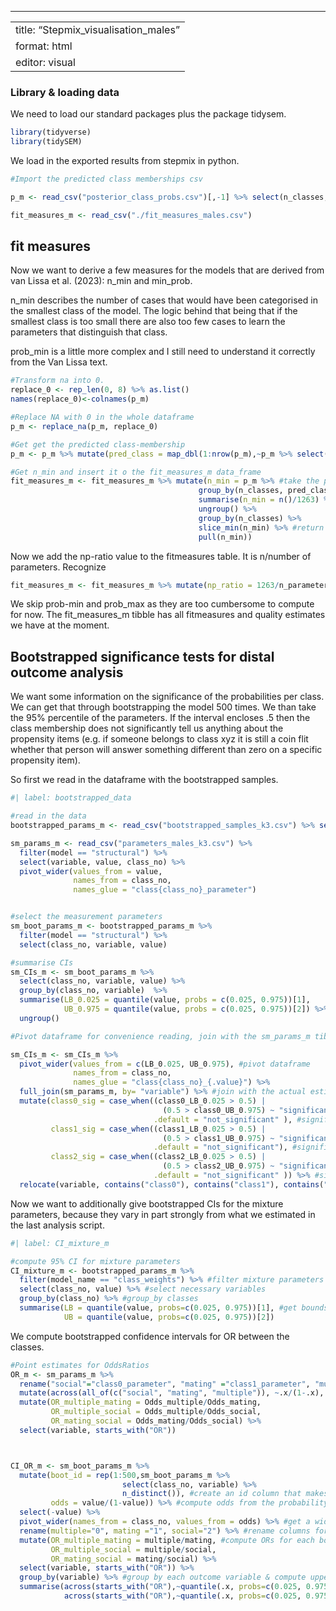 ------------------------------------------------------------------------

---
title: "Stepmix_visualisation_males"
format: html
editor: visual
---

### Library & loading data

We need to load our standard packages plus the package tidysem.

```r
library(tidyverse)
library(tidySEM)
```

We load in the exported results from stepmix in python.

```r
#Import the predicted class memberships csv

p_m <- read_csv("posterior_class_probs.csv")[,-1] %>% select(n_classes, matches("[[:digit:]]"))

fit_measures_m <- read_csv("./fit_measures_males.csv")


```

## fit measures

Now we want to derive a few measures for the models that are derived from van Lissa et al. (2023): n_min and min_prob.

n_min describes the number of cases that would have been categorised in the smallest class of the model. The logic behind that being that if the smallest class is too small there are also too few cases to learn the parameters that distinguish that class.

prob_min is a little more complex and I still need to understand it correctly from the Van Lissa text.

```r
#Transform na into 0.
replace_0 <- rep_len(0, 8) %>% as.list()
names(replace_0)<-colnames(p_m)

#Replace NA with 0 in the whole dataframe
p_m <- replace_na(p_m, replace_0)

#Get get the predicted class-membership
p_m <- p_m %>% mutate(pred_class = map_dbl(1:nrow(p_m),~p_m %>% select(-n_classes) %>% slice(.x) %>% which.max()))

#Get n_min and insert it o the fit_measures_m data_frame
fit_measures_m <- fit_measures_m %>% mutate(n_min = p_m %>% #take the probabilities frame
                                          group_by(n_classes, pred_class) %>% 
                                          summarise(n_min = n()/1263) %>% #see how big relative to n each class in each model is
                                          ungroup() %>% 
                                          group_by(n_classes) %>% 
                                          slice_min(n_min) %>% #return the size value of the smallest class in each model
                                          pull(n_min))

```

Now we add the np-ratio value to the fitmeasures table. It is n/number of parameters. Recognize

```r
fit_measures_m <- fit_measures_m %>% mutate(np_ratio = 1263/n_parameters)
```

We skip prob-min and prob_max as they are too cumbersome to compute for now. The fit_measures_m tibble has all fitmeasures and quality estimates we have at the moment.

## Bootstrapped significance tests for distal outcome analysis

We want some information on the significance of the probabilities per class. We can get that through bootstrapping the model 500 times. We than take the 95% percentile of the parameters. If the interval encloses .5 then the class membership does not significantly tell us anything about the propensity items (e.g. if someone belongs to class xyz it is still a coin flit whether that person will answer something different than zero on a specific propensity item).

So first we read in the dataframe with the bootstrapped samples.

```r
#| label: bootstrapped_data

#read in the data
bootstrapped_params_m <- read_csv("bootstrapped_samples_k3.csv") %>% select(-rep)

sm_params_m <- read_csv("parameters_males_k3.csv") %>% 
  filter(model == "structural") %>% 
  select(variable, value, class_no) %>% 
  pivot_wider(values_from = value, 
              names_from = class_no, 
              names_glue = "class{class_no}_parameter")


#select the measurement parameters 
sm_boot_params_m <- bootstrapped_params_m %>% 
  filter(model == "structural") %>%
  select(class_no, variable, value) 

#summarise CIs
sm_CIs_m <- sm_boot_params_m %>%
  select(class_no, variable, value) %>% 
  group_by(class_no, variable)  %>%  
  summarise(LB_0.025 = quantile(value, probs = c(0.025, 0.975))[1], 
            UB_0.975 = quantile(value, probs = c(0.025, 0.975))[2]) %>% 
  ungroup()

#Pivot dataframe for convenience reading, join with the sm_params_m tibble & compute significance decisions. Significance decisions are based on the dichotomous nature of the outcomes. If the 95 % CI of the parameters encloses 0.5, than the membership of that class tells us nothing about the propensity of a person to give a propensity other than zero. 

sm_CIs_m <- sm_CIs_m %>% 
  pivot_wider(values_from = c(LB_0.025, UB_0.975), #pivot dataframe
              names_from = class_no, 
              names_glue = "class{class_no}_{.value}") %>%
  full_join(sm_params_m, by= "variable") %>% #join with the actual estimated parameter values
  mutate(class0_sig = case_when((class0_LB_0.025 > 0.5) | 
                                  (0.5 > class0_UB_0.975) ~ "significant",
                                .default = "not_significant" ), #significance class 0
         class1_sig = case_when((class1_LB_0.025 > 0.5) | 
                                  (0.5 > class1_UB_0.975) ~ "significant",
                                .default = "not_significant"), #significance class 1 
         class2_sig = case_when((class2_LB_0.025 > 0.5) | 
                                  (0.5 > class2_UB_0.975) ~ "significant",
                                .default = "not_significant" )) %>% #significance class 2
  relocate(variable, contains("class0"), contains("class1"), contains("class2")) #nicely order the dataframe


```

Now we want to additionally give bootstrapped CIs for the mixture parameters, because they vary in part strongly from what we estimated in the last analysis script.

```r
#| label: CI_mixture_m

#compute 95% CI for mixture parameters
CI_mixture_m <- bootstrapped_params_m %>% 
  filter(model_name == "class_weights") %>% #filter mixture parameters
  select(class_no, value) %>% #select necessary variables
  group_by(class_no) %>% #group_by classes
  summarise(LB = quantile(value, probs=c(0.025, 0.975))[1], #get bounds of CIs
            UB = quantile(value, probs=c(0.025, 0.975))[2])


```

We compute bootstrapped confidence intervals for OR between the classes. 

```r
#Point estimates for OddsRatios
OR_m <- sm_params_m %>%
  rename("social"="class0_parameter", "mating" ="class1_parameter", "multiple"="class2_parameter") %>%  
  mutate(across(all_of(c("social", "mating", "multiple")), ~.x/(1-.x), .names = "Odds_{col}")) %>% 
  mutate(OR_multiple_mating = Odds_multiple/Odds_mating,
         OR_multiple_social = Odds_multiple/Odds_social,
         OR_mating_social = Odds_mating/Odds_social) %>%
  select(variable, starts_with("OR"))



CI_OR_m <- sm_boot_params_m %>% 
  mutate(boot_id = rep(1:500,sm_boot_params_m %>% 
                         select(class_no, variable) %>% 
                         n_distinct()), #create an id column that makes it possibel to find every bootstrapping iteration
         odds = value/(1-value)) %>% #compute odds from the probability values
  select(-value) %>% 
  pivot_wider(names_from = class_no, values_from = odds) %>% #get a wider dataframe for OR computations
  rename(multiple="0", mating ="1", social="2") %>% #rename columns for better understanding
  mutate(OR_multiple_mating = multiple/mating, #compute ORs for each bootstrap iteration
         OR_multiple_social = multiple/social,
         OR_mating_social = mating/social) %>% 
  select(variable, starts_with("OR")) %>% 
  group_by(variable) %>% #group by each outcome variable & compute upper and lower limits for each confidence interval 
  summarise(across(starts_with("OR"),~quantile(.x, probs=c(0.025, 0.975))[1], .names = "LB_{col}"),
            across(starts_with("OR"),~quantile(.x, probs=c(0.025, 0.975))[2], .names = "UB_{col}"))
```

